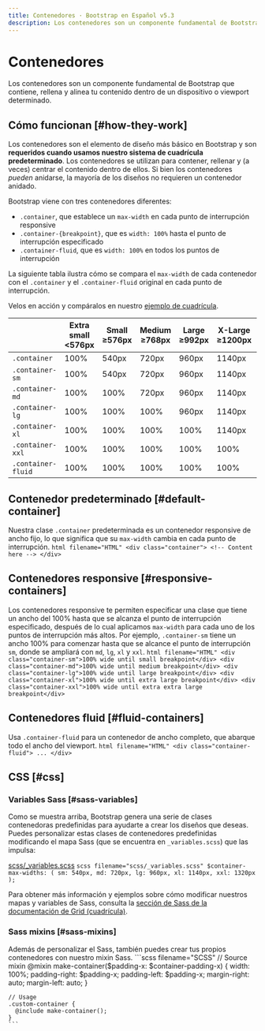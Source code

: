 ```yaml
---
title: Contenedores · Bootstrap en Español v5.3
description: Los contenedores son un componente fundamental de Bootstrap que contiene, rellena y alinea tu contenido dentro de un dispositivo o viewport determinado.
---
```


# Contenedores

Los contenedores son un componente fundamental de Bootstrap que contiene, rellena y alinea tu contenido dentro de un dispositivo o viewport determinado.

<MainBanner />

Cómo funcionan [#how-they-work]
--------------------------------

Los contenedores son el elemento de diseño más básico en Bootstrap y son **requeridos cuando usamos nuestro sistema de cuadrícula predeterminado**. Los contenedores se utilizan para contener, rellenar y (a veces) centrar el contenido dentro de ellos. Si bien los contenedores _pueden_ anidarse, la mayoría de los diseños no requieren un contenedor anidado.

Bootstrap viene con tres contenedores diferentes:

* `.container`, que establece un `max-width` en cada punto de interrupción responsive
* `.container-{breakpoint}`, que es `width: 100%` hasta el punto de interrupción especificado
* `.container-fluid`, que es `width: 100%` en todos los puntos de interrupción

La siguiente tabla ilustra cómo se compara el `max-width` de cada contenedor con el `.container` y el `.container-fluid` original en cada punto de interrupción.

Velos en acción y compáralos en nuestro [ejemplo de cuadrícula](https://getbootstrap.com/docs/5.3/examples/grid/#containers).

|     | Extra small<br />\<576px | Small<br />≥576px | Medium<br />≥768px | Large<br />≥992px | X-Large<br />≥1200px | XX-Large<br />≥1400px |
| --- | --- | --- | --- | --- | --- | --- |
| `.container` | 100% | 540px | 720px | 960px | 1140px | 1320px |
| `.container-sm` | 100% | 540px | 720px | 960px | 1140px | 1320px |
| `.container-md` | 100% | 100% | 720px | 960px | 1140px | 1320px |
| `.container-lg` | 100% | 100% | 100% | 960px | 1140px | 1320px |
| `.container-xl` | 100% | 100% | 100% | 100% | 1140px | 1320px |
| `.container-xxl` | 100% | 100% | 100% | 100% | 100% | 1320px |
| `.container-fluid` | 100% | 100% | 100% | 100% | 100% | 100% |

Contenedor predeterminado [#default-container]
-----------------------------------------------

Nuestra clase `.container` predeterminada es un contenedor responsive de ancho fijo, lo que significa que su `max-width` cambia en cada punto de interrupción.
    ```html filename="HTML"
    <div class="container">
      <!-- Content here -->
    </div>
    ```

Contenedores responsive [#responsive-containers]
-------------------------------------------------

Los contenedores responsive te permiten especificar una clase que tiene un ancho del 100% hasta que se alcanza el punto de interrupción especificado, después de lo cual aplicamos `max-width` para cada uno de los puntos de interrupción más altos. Por ejemplo, `.container-sm` tiene un ancho 100% para comenzar hasta que se alcance el punto de interrupción `sm`, donde se ampliará con `md`, `lg`, `xl` y `xxl`.
    ```html filename="HTML"
    <div class="container-sm">100% wide until small breakpoint</div>
    <div class="container-md">100% wide until medium breakpoint</div>
    <div class="container-lg">100% wide until large breakpoint</div>
    <div class="container-xl">100% wide until extra large breakpoint</div>
    <div class="container-xxl">100% wide until extra extra large breakpoint</div>
    ```

Contenedores fluid [#fluid-containers]
---------------------------------------

Usa `.container-fluid` para un contenedor de ancho completo, que abarque todo el ancho del viewport.
    ```html filename="HTML"
    <div class="container-fluid">
      ...
    </div>
    ```

CSS [#css]
-----------

### Variables Sass [#sass-variables]

Como se muestra arriba, Bootstrap genera una serie de clases contenedoras predefinidas para ayudarte a crear los diseños que deseas. Puedes personalizar estas clases de contenedores predefinidas modificando el mapa Sass (que se encuentra en `_variables.scss`) que las impulsa:

[scss/_variables.scss](https://github.com/twbs/bootstrap/blob/v5.3.2/scss/_variables.scss)
    ```scss filename="scss/_variables.scss"
    $container-max-widths: (
      sm: 540px,
      md: 720px,
      lg: 960px,
      xl: 1140px,
      xxl: 1320px
    );
    ```

Para obtener más información y ejemplos sobre cómo modificar nuestros mapas y variables de Sass, consulta la [sección de Sass de la documentación de Grid (cuadrícula)](/bootstrap/5.3/layout/grid/#css).

### Sass mixins [#sass-mixins]

Además de personalizar el Sass, también puedes crear tus propios contenedores con nuestro mixin Sass.
    ```scss filename="SCSS"
    // Source mixin
    @mixin make-container($padding-x: $container-padding-x) {
      width: 100%;
      padding-right: $padding-x;
      padding-left: $padding-x;
      margin-right: auto;
      margin-left: auto;
    }
    
    // Usage
    .custom-container {
      @include make-container();
    }
    ```

<ContentSuggestion />
